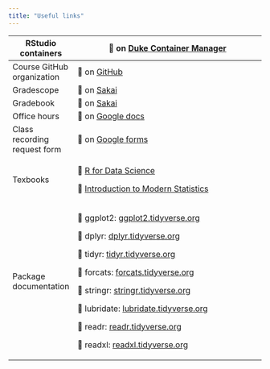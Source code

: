 ```yaml
---
title: "Useful links"
---
```


+------------------------------+--------------------------------------------------------------------------------------------------------------------------------------------------------+
| RStudio containers           | 🔗 on [Duke Container Manager](https://cmgr.oit.duke.edu/containers)                                                                                   |
+==============================+========================================================================================================================================================+
| Course GitHub organization   | 🔗 on [GitHub](https://github.com/sta199-f22-1)                                                                                                        |
+------------------------------+--------------------------------------------------------------------------------------------------------------------------------------------------------+
| Gradescope                   | 🔗 on [Sakai](https://sakai.duke.edu/portal/site/d55dc1df-28e1-4637-be6f-6ba7c848fabf/page/e6e5b35b-ae85-4d98-8c56-ec6c559db637)                       |
+------------------------------+--------------------------------------------------------------------------------------------------------------------------------------------------------+
| Gradebook                    | 🔗 on [Sakai](https://sakai.duke.edu/portal/site/d55dc1df-28e1-4637-be6f-6ba7c848fabf/tool/1d0ca2ac-6304-46b2-a6ac-de5a93f677b2/)                      |
+------------------------------+--------------------------------------------------------------------------------------------------------------------------------------------------------+
| Office hours                 | 🔗 on [Google docs](https://docs.google.com/spreadsheets/d/1Jgujcf6xor-63a_qfltwfMkHQtaBJHtUetd-rEpXljw/edit?usp=drive_web&ouid=113269240218009175773) |
+------------------------------+--------------------------------------------------------------------------------------------------------------------------------------------------------+
| Class recording request form | 🔗 on [Google forms](https://forms.gle/1ckJVZU9unoxkaJ39)                                                                                              |
+------------------------------+--------------------------------------------------------------------------------------------------------------------------------------------------------+
| Texbooks                     | 🔗 [R for Data Science](https://r4ds.hadley.nz/)                                                                                                       |
|                              |                                                                                                                                                        |
|                              | 🔗 [Introduction to Modern Statistics](https://openintro-ims.netlify.app/)                                                                             |
+------------------------------+--------------------------------------------------------------------------------------------------------------------------------------------------------+
| Package documentation        | 🔗 ggplot2: [ggplot2.tidyverse.org](https://ggplot2.tidyverse.org/)                                                                                    |
|                              |                                                                                                                                                        |
|                              | 🔗 dplyr: [dplyr.tidyverse.org](https://dplyr.tidyverse.org/)                                                                                          |
|                              |                                                                                                                                                        |
|                              | 🔗 tidyr: [tidyr.tidyverse.org](https://tidyr.tidyverse.org/)                                                                                          |
|                              |                                                                                                                                                        |
|                              | 🔗 forcats: [forcats.tidyverse.org](https://forcats.tidyverse.org/)                                                                                    |
|                              |                                                                                                                                                        |
|                              | 🔗 stringr: [stringr.tidyverse.org](https://stringr.tidyverse.org/)                                                                                    |
|                              |                                                                                                                                                        |
|                              | 🔗 lubridate: [lubridate.tidyverse.org](https://lubridate.tidyverse.org/)                                                                              |
|                              |                                                                                                                                                        |
|                              | 🔗 readr: [readr.tidyverse.org](https://readr.tidyverse.org/)                                                                                          |
|                              |                                                                                                                                                        |
|                              | 🔗 readxl: [readxl.tidyverse.org](https://readxl.tidyverse.org/)                                                                                       |
+------------------------------+--------------------------------------------------------------------------------------------------------------------------------------------------------+

<link href="https://assets.calendly.com/assets/external/widget.css" rel="stylesheet">

<script src="https://assets.calendly.com/assets/external/widget.js" type="text/javascript" async></script>
<script type="text/javascript">window.onload = function() { Calendly.initBadgeWidget({ url: 'https://calendly.com/pete-benbow/csc-110-office-hours', text: 'Schedule office hours', color: '#000000', textColor: '#ffffff' }); }</script>